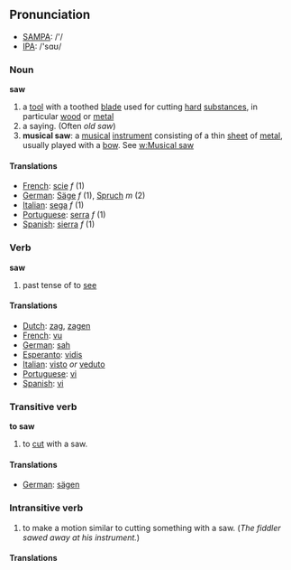 == Pronunciation ==
*[[w:SAMPA|SAMPA]]: /'/
*[[w:IPA|IPA]]: /'sɑʊ/

=== Noun ===

'''saw'''

# a [[tool]] with a toothed [[blade]] used for cutting [[hard]] [[substance]]s, in particular [[wood]] or [[metal]]
# a saying.  (Often ''old saw'')
# '''musical saw''': a [[musical]] [[instrument]] consisting of a thin [[sheet]] of [[metal]], usually played with a [[bow]].  See [[w:Musical saw]]

==== Translations ====
*[[French]]: [[scie]] ''f'' (1)
*[[German]]: [[Säge]] ''f'' (1), [[Spruch]] ''m'' (2)
*[[Italian]]: [[sega]] ''f'' (1)
*[[Portuguese]]: [[serra]] ''f'' (1)
*[[Spanish]]: [[sierra]] ''f'' (1)

=== Verb ===

'''saw'''
# past tense of to [[see]]

==== Translations ====
*[[Dutch]]: [[zag]], [[zagen]]
*[[French]]: [[vu]]
*[[German]]: [[sah]]
*[[Esperanto]]: [[vidis]]
*[[Italian]]: [[visto]] ''or'' [[veduto]]
*[[Portuguese]]: [[vi]]
*[[Spanish]]: [[vi]]

=== Transitive verb ===
'''to saw'''
# to [[cut]] with a saw.

====Translations====
*[[German]]: [[sägen]]

=== Intransitive verb ===
# to make a motion similar to cutting something with a saw.  (''The fiddler sawed away at his instrument.'')

====Translations====